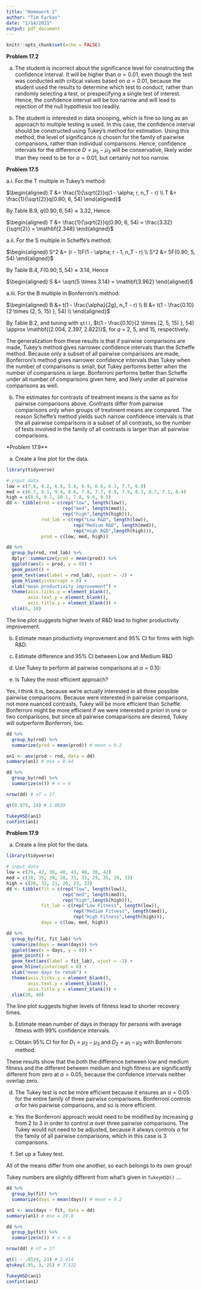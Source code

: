 ```yaml
---
title: "Homework 2"
author: "Tim Farkas"
date: "2/14/2021"
output: pdf_document
---
```


```r
knitr::opts_chunk$set(echo = FALSE)
```

**Problem 17.2** 

a. The student is incorrect about the significance level for constructing the confidence interval. It will be higher than $\alpha = 0.01$, even though the test was conducted with critical values based on $\alpha = 0.01$, because the student used the results to determine which test to conduct, rather than randomly selecting a test, or prespecifying a single test of interest. Hence, the confidence interval will be too narrow and will lead to rejection of the null hypothesis too readily.

b. The student is interested in data snooping, which is fine so long as an approach to multiple testing is used. In this case, the confidence interval should be constructed using Tukey's method for estimation. Using this method, the level of significance is chosen for the family of pairwise comparisons, rather than individual comparisons. Hence, confidence intervals for the difference $D = \mu_5 - \mu_3$ will be conservative, likely wider than they need to be for $\alpha = 0.01$, but certainly not too narrow.

**Problem 17.5**

a.i. For the T multiple in Tukey's method:

$\begin{aligned}
T &= \frac{1}{\sqrt{2}}q(1 - \alpha; r, n_T - r) \\
T &= \frac{1}{\sqrt{2}}q(0.90; 6, 54)
\end{aligned}$

By Table B.9, $q(0.90; 6, 54) \approx 3.32$, Hence

$\begin{aligned}
T &= \frac{1}{\sqrt{2}}q(0.90; 6, 54) = \frac{3.32}{\sqrt{2}} = \mathbf{2.348}
\end{aligned}$

a.ii. For the S multiple in Scheffe's method:

$\begin{aligned}
S^2 &= (r - 1)F(1 - \alpha; r - 1, n_T - r) \\
S^2 &= 5F(0.90; 5, 54)
\end{aligned}$

By Table B.4, $F(0.90; 5, 54) \approx 3.14$, Hence

$\begin{aligned}
S &= \sqrt{5 \times 3.14} = \mathbf{3.962}
\end{aligned}$

a.iii. For the B multiple in Bonferroni's method:

$\begin{aligned}
B &= t(1 - \frac{\alpha}{2g}, n_T - r) \\
B &= t(1 - \frac{0.10}{2 \times (2, 5, 15) }, 54) \\
\end{aligned}$

By Table B.2, and tuning with `qt()`, $t(1 - \frac{0.10}{2 \times (2, 5, 15) }, 54) \approx \mathbf{(2.004, 2.397, 2.822)}$, for $q$ = 2, 5, and 15, respectively.

The generalization from these results is that if pairwise comparisons are made, Tukey's method gives narrower confidence intervals than the Scheffe method. Because only a subset of all pairwise comparisons are made, Bonferroni's method gives narrower confidence intervals than Tukey when the number of comparisons is small, but Tukey performs better when the number of comparisons is large. Bonferroni performs better than Scheffe under all number of comparisons given here, and likely under all pairwise comparisons as well. 

b. The estimates for contrasts of treatment means is the same as for pairwise comparisons above. Contrasts differ from pairwise comparisons only when groups of treatment means are compared. The reason Scheffe's method yields such narrow confidence intervals is that the all pairwise comparisons is a subset of all contrasts, so the number of tests involved in the family of all contrasts is larger than all pairwise comparisons.

*Problem 17.9**

a. Create a line plot for the data. 
```r
library(tidyverse)
```

```r
# input data
low = c(7.6, 8.2, 6.8, 5.8, 6.9, 6.6, 6.3, 7.7, 6.0)
med = c(6.7, 8.1, 9.4, 8.6, 7.8, 7.7, 8.9, 7.9, 8.3, 8.7, 7.1, 8.4)
high = c(8.5, 9.7, 10.1, 7.8, 9.6, 9.5)
dd <- tibble(rnd = c(rep("low", length(low)), 
                     rep("med", length(med)),
                     rep("high",length(high))), 
             rnd_lab = c(rep("Low R&D", length(low)), 
                         rep("Medium R&D", length(med)),
                         rep("High R&D",length(high))), 
             prod = c(low, med, high))

dd %>%
  group_by(rnd, rnd_lab) %>%
  dplyr::summarize(prod = mean(prod)) %>%
  ggplot(aes(x = prod, y = 0)) + 
  geom_point() + 
  geom_text(aes(label = rnd_lab), vjust = -2) +
  geom_hline(yintercept = 0) + 
  xlab("mean productivity improvement") + 
  theme(axis.ticks.y = element_blank(), 
        axis.text.y = element_blank(),
        axis.title.y = element_blank()) + 
  xlim(6, 10)
```

The line plot suggests higher levels of R&D lead to higher productivity improvement. 

b. Estimate mean productivity improvement and 95% CI for firms with high R&D. 

\begin{flalign}
&\overline{Y}_{high} \pm t(1 - \frac{\alpha}{2}, 
n_T - r)s\{\overline{Y}_{high}\} && \\
&\overline{Y}_{high} = 9.2 && \\
&t(0.975, 24) = 2.0639 && \\
&s^2\{\overline{Y}_{high}\} = \frac{MSE}{n_{high}} = 
\frac{0.64}{6} = 0.1067 && \\
&s = \sqrt{0.1067} = 0.3266 && \\
&9.2 \pm 2.0639 \times .3266 = \mathbf{9.2 \pm 0.67} 
\end{flalign}

c. Estimate difference and 95% CI between Low and Medium R&D

\begin{flalign}
&\hat{D} \pm t(1 - \frac{\alpha}{2}, 
n_T - r)s\{\hat{D}\} && \\
&\hat{D} = \overline{Y}_{med} - \overline{Y}_{low} = 8.13 - 6.88 = 1.25 && \\
&t(1 - \frac{\alpha}{2}, n_T - r) = 2.0639 && \\
&s^2\{\hat{D}\} = MSE\left(\frac{1}{n_{med}} + \frac{1}{n_{low}}\right) = 
0.64\left(\frac{1}{12} + \frac{1}{9}\right) = 0.1244 && \\
&s\{\hat{D}\} = \sqrt{0.1244} = 0.3528 && \\
&\hat{D} \pm 2.0639 \times 0.3528 = 1.25 \pm 0.728 &&
\end{flalign}

d. Use Tukey to perform all pairwise comparisons at $\alpha = 0.10$:

\begin{flalign}
&\hat{D} \pm Ts\{\hat{D}\} && \\
&\hat{D} = \overline{Y}_i - \overline{Y}_j && \\
&\hat{D}_{12} = 1.25 && \\
&\hat{D}_{13} = 2.32 && \\
&\hat{D}_{23} = 1.07 && \\
&T = \frac{1}{\sqrt{2}}q(0.90; 3, 24) = \frac{3.05}{\sqrt{2}} = 2.16 && \\
&s\{\hat{D}_{ij}\} = \sqrt{MSE\left(\frac{1}{n_{i}} + \frac{1}{n_{j}}\right)} && \\ 
&s\{\hat{D}_{12}\} = \sqrt{MSE\left(\frac{1}{n_{1}} + \frac{1}{n_{2}}\right)} = 
\sqrt{0.64\left(\frac{1}{9} + \frac{1}{12}\right)} = 0.3528 && \\
&s\{\hat{D}_{13}\} = \sqrt{MSE\left(\frac{1}{n_1} + \frac{1}{n_3}\right)} = 
\sqrt{0.64\left(\frac{1}{9} + \frac{1}{6}\right)} = 0.4216 && \\
&s\{\hat{D}_{23}\} = \sqrt{MSE\left(\frac{1}{n_{2}} + \frac{1}{n_{3}}\right)} =
\sqrt{0.64\left(\frac{1}{12} + \frac{1}{6}\right)} = 0.4 && \\
&\mathbf{\hat{D}_{12} \pm Ts\{\hat{D}_{12}\} = 1.25 \pm 0.762} && \\
&\mathbf{\hat{D}_{13} \pm Ts\{\hat{D}_{13}\} = 2.32 \pm 0.912} && \\
&\mathbf{\hat{D}_{23} \pm Ts\{\hat{D}_{23}\} = 1.07 \pm 0.864} &&
\end{flalign}

e. Is Tukey the most efficient approach?

Yes, I think it is, because we're actually interested in all three possible pairwise comparisons. Because were interested in pairwise comparisons, not more nuanced contrasts, Tukey will be more efficient than Scheffe. Bonferroni might be more efficient if we were interested *a priori* in one or two comparisons, but since all pairwise comaparisons are desired, Tukey will outperform Bonferroni, too.

```r
dd %>%
  group_by(rnd) %>%
  summarize(prod = mean(prod)) # mean = 9.2

an1 <- aov(prod ~ rnd, data = dd) 
summary(an1) # mse = 0.64

dd %>%
  group_by(rnd) %>%
  summarize(n()) # n = 6

nrow(dd) # nT = 27

qt(0.975, 24) # 2.0639

TukeyHSD(an1)
confint(an1)

```


**Problem 17.9**

a. Create a line plot for the data. 
```r
library(tidyverse)
```

```r
# input data
low = c(29, 42, 38, 40, 43, 40, 30, 42)
med = c(30, 35, 39, 28, 31, 31, 29, 35, 29, 33)
high = c(26, 32, 21, 20, 23, 22)
dd <- tibble(fit = c(rep("low", length(low)), 
                     rep("med", length(med)),
                     rep("high",length(high))), 
             fit_lab = c(rep("Low Fitness", length(low)), 
                         rep("Medium Fitness", length(med)),
                         rep("High Fitness",length(high))), 
             days = c(low, med, high))

dd %>%
  group_by(fit, fit_lab) %>%
  summarize(days = mean(days)) %>%
  ggplot(aes(x = days, y = 0)) + 
  geom_point() + 
  geom_text(aes(label = fit_lab), vjust = -2) +
  geom_hline(yintercept = 0) + 
  xlab("mean days to rehab") + 
  theme(axis.ticks.y = element_blank(), 
        axis.text.y = element_blank(),
        axis.title.y = element_blank()) +
  xlim(20, 40)
```

The line plot suggests higher levels of fitness lead to shorter recovery times. 

b. Estimate mean number of days in therapy for persons with average fitness with 99% confidence intervals. 

\begin{flalign}
&\overline{Y}_{avg} \pm t(1 - \frac{\alpha}{2}, 
n_T - r)s\{\overline{Y}_{avg}\} && \\
&\overline{Y}_{avg} = 32 && \\
&t(0.995, 21) = 2.831 && \\
&s^2\{\overline{Y}_{avg}\} = \frac{MSE}{n_{avg}} = 
\frac{19.8}{10} = 1.98 && \\
&s = \sqrt{0.1067} = 1.41 && \\
&32 \pm 2.831 \times 1.41 = \mathbf{32 \pm 3.99} 
\end{flalign}

c. Obtain 95% CI for for $D_1 = \mu_2 - \mu_3$ and $D_2 = \mu_1 - \mu_2$ with Bonferroni method:

\begin{flalign}
&\hat{L} \pm Bs\{\hat{L}\} && \\
&\hat{L}_{23} = \overline{Y}_2 - \overline{Y}_3 = 8 && \\
&\hat{L}_{12} = \overline{Y}_1 - \overline{Y}_2 = 6 && \\
&s\{\hat{L}\} = \sqrt{MSE\left(\frac{1}{n_i} + \frac{1}{n_j}\right)} && \\
&s\{\hat{L}_{23}\} = \sqrt{19.8\left(\frac{1}{10} + \frac{1}{6}\right)} = 2.30 && \\
&s\{\hat{L}_{12}\} = \sqrt{19.8\left(\frac{1}{8} + \frac{1}{10}\right)} = 2.11 && \\
&B = t(1 - \frac{\alpha}{2g}; n_T - r) = t(1 - \frac{0.05}{2 \times 2}; 21) = 2.414 && \\
&\mathbf{\hat{L}_{23} \pm Bs\{\hat{L}_{23}\} = 8 \pm 5.55} && \\
&\mathbf{\hat{L}_{12} \pm Bs\{\hat{L}_{12}\} = 6 \pm 5.09} && \\
\end{flalign}

These results show that the both the difference between low and medium fitness and the different between medium and high fitness are significantly different from zero at $\alpha = 0.05$, because the confidence intervals neither overlap zero. 

d. The Tukey test is not be more efficient because it ensures an $\alpha = 0.05$ for the entire family of three pairwise comparisons. Bonferroni controls $\alpha$ for two pairwise comparisons, and so is more efficient. 

e. Yes the Bonferroni approach would need to be modified by increasing $g$ from 2 to 3 in order to control $\alpha$ over three pairwise comparisons. The Tukey would not need to be adjusted, because it always controls $\alpha$ for the family of all pairwise comparisons, which in this case is 3 comparisons.

f. Set up a Tukey test. 

\begin{flalign}
&\hat{D} \pm Ts\{\hat{D}\} && \\
&\hat{D}_{12} = \overline{Y}_1 - \overline{Y}_2 = 6 && \\
&\hat{D}_{13} = \overline{Y}_1 - \overline{Y}_3 = 14 && \\
&\hat{D}_{23} = \overline{Y}_2 - \overline{Y}_3 = 8 && \\
&s\{\hat{D}_{12}\} = \sqrt{19.8\left(\frac{1}{8} + \frac{1}{10}\right)} = 2.11 && \\
&s\{\hat{D}_{13}\} = \sqrt{19.8\left(\frac{1}{8} + \frac{1}{6}\right)} = 2.40 && \\
&s\{\hat{D}_{23}\} = \sqrt{19.8\left(\frac{1}{10} + \frac{1}{6}\right)} = 2.30 && \\
&T = \frac{1}{\sqrt{2}}q(0.95; 3, 25) = \frac{3.52}{\sqrt{2}} = 2.49 && \\
&\hat{D}_{12} \pm Ts\{\hat{D}\} = 6 \pm 2.49 \times 2.11 = 6 \pm 5.23 && \\
&\hat{D}_{13} \pm Ts\{\hat{D}\} = 14 \pm 2.49 \times 2.40 = 14 \pm 5.95 && \\
&\hat{D}_{12} \pm Ts\{\hat{D}\} = 6 \pm 2.49 \times 2.30 = 8 \pm 5.70 && 
\end{flalign}

All of the means differ from one another, so each belongs to its own group!

Tukey numbers are slightly different from what's given in `TukeyHSD()` ...

```r
dd %>%
  group_by(fit) %>%
  summarize(days = mean(days)) # mean = 9.2

an1 <- aov(days ~ fit, data = dd) 
summary(an1) # mse = 19.8

dd %>%
  group_by(fit) %>%
  summarize(n()) # n = 6

nrow(dd) # nT = 27

qt(1 - .05/4, 21) # 2.414
qtukey(.95, 3, 25) # 3.522

TukeyHSD(an1)
confint(an1)

```


